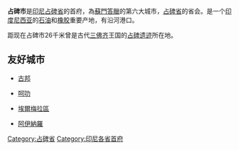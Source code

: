 {{Unreferenced|time=2020-03-07T05:26:34+00:00}}
{{Infobox settlement
|official_name          = 占碑
|native_name            = 
| translit_lang1        = 其他
| translit_lang1_type1  = [[爪夷文|爪夷文]]
| translit_lang1_info1  = بندارايا جمبي
| translit_lang1_type2  = [[马来语|马来语]]
| translit_lang1_info2  = Bandaraya Jambi
|settlement_type        = 城市
|nickname               = 
|motto                  = 
|image_skyline          = Gentala arasy saat senja.jpg
|imagesize              = 
|image_caption          = 占碑黃昏景色
|image_flag             = 
|image_seal             = Lambang Kota Jambi.png
|image_shield           =
|image_map              = Lokasi Jambi Kota Jambi.svg
|mapsize                = 
|map_caption            = 占碑位置圖
|pushpin_map            = Indonesia Sumatra
|subdivision_type       = 國家
|subdivision_name       = [[印度尼西亚|印度尼西亚]]
|subdivision_type1      = 省份
|subdivision_name1      = [[占碑省|占碑省]]
|subdivision_type2      = 首府
|subdivision_name2      = Telanaipura
|government_type        = 
|leader_title           = [[市长|市长]]
|leader_name            = S.Y. Fasha
|leader_title1          = <!-- for places with, say, both a mayor and a city manager -->
|leader_name1           = 
|leader_title2          =
|leader_name2           =
|leader_title3          =
|leader_name3           = 
|established_title      = <!-- Settled -->
|established_date       = 
|established_title2     = <!-- Incorporated (town) -->
|established_date2      = 
|established_title3     = <!-- Incorporated (city) -->
|established_date3      = 
|area_magnitude         = 
|area_total_km2         = 205.38
|area_total_sq_mi       = 
|area_land_km2          = 
|area_land_sq_mi        = 
|area_water_km2         = 
|area_water_sq_mi       = 
|area_water_percent     = 
|area_urban_km2         = 
|area_urban_sq_mi       = 
|area_metro_km2         = 
|area_metro_sq_mi       = 
|population_as_of       = 2010
|population_note        = 
|population_total       = 531857
|population_density_km2 = 2,589.6
|population_density_sq_mi = 
|population_metro       =
|population_density_metro_km2 =
|population_density_metro_sq_mi =
|population_urban       = 
|population_density_urban_km2 =
|population_density_urban_mi2 =
|timezone               = [[印度尼西亚标准时间|印度尼西亚标准时间]]
|utc_offset             = +7
|timezone_DST           = 
|utc_offset_DST         = 
|coordinates            = {{coord|1|35|24|S|103|36|36|E|region:ID|display=inline,title}}
|elevation_m            = 16
|elevation_ft           = 
|postal_code_type       = <!-- enter ZIP code, Postcode, Post code, Postal code... -->
|postal_code            =
|area_code              = +62 741
|website                = [https://web.archive.org/web/20110114033256/http://www.kotajambi.go.id/ www.kotajambi.go.id]
|footnotes              = 
}}

'''占碑市'''是[[印尼|印尼]][[占碑省|占碑省]]的首府，為[[蘇門答臘|蘇門答臘]]的第六大城市，[[占碑省|占碑省]]的省会。是一个[[印度尼西亚|印度尼西亚]]的[[石油|石油]]和[[橡胶|橡胶]]重要产地，有沿河港口。

距现在占碑市26千米曾是古代[[三佛齐|三佛齐]]王国的[[穆阿羅占碑寺廟群|占碑遗迹]]所在地。

==友好城市==
* {{IDN}}[[古邦|古邦]]
* {{THA}}[[呵叻|呵叻]]
* {{TLS}}[[埃爾梅拉區|埃爾梅拉區]]
* {{TLS}}[[阿伊納羅|阿伊納羅]]

{{印度尼西亚人口最多的城市}}

{{Authority control}}
[[Category:占碑省|Category:占碑省]]
[[Category:印尼各省首府|Category:印尼各省首府]]